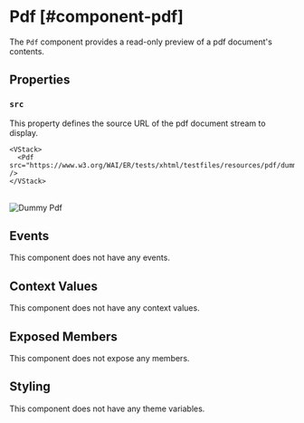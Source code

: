
# Pdf [#component-pdf]

The `Pdf` component provides a read-only preview of a pdf document's contents.

## Properties

### `src`

This property defines the source URL of the pdf document stream to display.

```ueml copy
<VStack>
  <Pdf src="https://www.w3.org/WAI/ER/tests/xhtml/testfiles/resources/pdf/dummy.pdf" />
</VStack>
```

<br/>
<Image alt="Dummy Pdf" src="/resources/images/pdf/dummy-pdf.jpg" width={560} />

## Events

This component does not have any events.

## Context Values

This component does not have any context values.

## Exposed Members

This component does not expose any members.

## Styling

This component does not have any theme variables.
